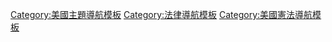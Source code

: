 {{Navbox with collapsible groups
|name = US8thAmendment
|title = [[美國憲法第八修正案]]判例法
|listclass = hlist
|selected  = {{{1|}}}
|state     = {{{state|uncollapsed}}}

|group1 = 殘酷和不尋常的懲罰
|list1 = {{navbox|subgroup

|group1 = 監禁
|list1 = 
* ''[[Weems v. United States]]'' (1910)
* ''[[Robinson v. California]]'' (1962)
* ''[[Rummel v. Estelle]]'' (1980)
* ''[[Solem v. Helm]]'' (1983)
* ''[[Harmelin v. Michigan]]'' (1991)
* ''[[Ewing v. California]]'' (2003)
* ''[[Lockyer v. Andrade]]'' (2003)
* ''[[葛蘭姆訴佛羅里達州案]]'' (2010)
* ''[[米勒訴阿拉巴馬州案]]'' (2012)
* ''[[Montgomery v. Louisiana]]'' (2016)
|group2 = 死刑
|list2 = 
* ''[[Wilkerson v. Utah]]'' (1879)
* ''[[Louisiana ex rel. Francis v. Resweber]]'' (1947)
* ''[[McGautha v. California]]'' (1971)
* ''[[Furman v. Georgia]]'' (1972)
* ''[[People v. Anderson|California v. Anderson]]'' (Cal. 1972)
* ''[[Gregg v. Georgia]]'' (1976)
* ''[[Coker v. Georgia]]'' (1977)
* ''[[Lockett v. Ohio]]'' (1978)
* ''[[Godfrey v. Georgia]]'' (1980)
* ''[[Spaziano v. Florida]]'' (1981, 1984)
* ''[[Enmund v. Florida]]'' (1982)
* ''[[Pulley v. Harris]]'' (1984)
* ''[[Glass v. Louisiana]]'' (1985)
* ''[[Skipper v. South Carolina]]'' (1986)
* ''[[Ford v. Wainwright]]'' (1986)
* ''[[Tison v. Arizona]]'' (1987)
* ''[[Lowenfield v. Phelps]]'' (1988)
* ''[[Maynard v. Cartwright]]'' (1988)
* ''[[Thompson v. Oklahoma]]'' (1988)
* ''[[Penry v. Lynaugh]]'' (1989)
* ''[[史丹佛訴肯塔基州案]]'' (1989)
* ''[[Whitmore v. Arkansas]]'' (1990)
* ''[[Walton v. Arizona]]'' (1990)
* ''[[Herrera v. Collins]]'' (1993)
* ''[[Atkins v. Virginia]]'' (2002)
* ''[[Ring v. Arizona]]'' (2002)
* ''[[Tennard v. Dretke]]'' (2004)
* ''[[羅珀訴西蒙斯案]]'' (2005)
* ''[[Bigby v. Dretke]]'' (5th Cir. 2005)
* ''[[Oregon v. Guzek]]'' (2006)
* ''[[Hill v. McDonough]]'' (2006)
* ''[[Kansas v. Marsh]]'' (2006)
* ''[[Panetti v. Quarterman]]'' (2007)
* ''[[Baze v. Rees]]'' (2008)
* ''[[Kennedy v. Louisiana]]'' (2008)
* ''[[Hall v. Florida]]'' (2014)
* ''[[Glossip v. Gross]]'' (2015)
|group3 = 體罰或傷害
|list3 = 
* ''[[Jackson v. Bishop]]'' (8th Cir. 1968)
* ''[[Gates v. Collier]]'' (5th Cir. 1974)
* ''[[Ingraham v. Wright]]'' (1977)
* ''[[Hudson v. McMillian]]'' (1992)
* ''[[Hope v. Pelzer]]'' (2002)
|group4 = 其它
|list4 = 
* ''[[Trop v. Dulles]]'' (1958)
* ''[[Robinson v. California]]'' (1962)
* ''[[Powell v. Texas]]'' (1968)
* ''[[Estelle v. Gamble]]'' (1976)
* ''[[South Carolina v. Gathers]]'' (1989)
* ''[[Payne v. Tennessee]]'' (1991)
* ''[[Estelle v. Gamble#Helling v. McKinney|Helling v. McKinney]]'' (1993)
* ''[[Farmer v. Brennan]]'' (1994)
* ''[[Brown v. Plata]]'' (2011)
}}

|group2 = 保釋金及罰款過多
|list2 = {{navbox|subgroup

|group1 = {{le|過多保釋金條款|Excessive Bail Clause}}
|list1 = 
* ''[[Stack v. Boyle]]'' (1951)
* ''[[United States v. Salerno]]'' (1987)

|group2 = [[美國憲法第八修正案|過多罰款條款]]
|list2 = 
* ''[[Browning-Ferris Industries of Vermont, Inc. v. Kelco Disposal, Inc.]]'' (1989)
* ''[[United States v. Bajakajian]]'' (1998)
* ''[[Timbs v. Indiana]]'' (2019)
}}
}}<noinclude>
{{collapsible option}}
[[Category:美國主題導航模板]]
[[Category:法律導航模板]]
[[Category:美國憲法導航模板]]
</noinclude>